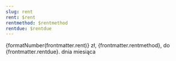 ```yaml
---
slug: rent
rent: $rent
rentmethod: $rentmethod
rentdue: $rentdue
---
```


{formatNumber(frontmatter.rent)} zł, {frontmatter.rentmethod}, do {frontmatter.rentdue}. dnia miesiąca